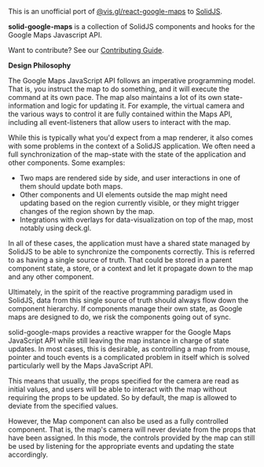 <MDXHeader title="Introduction" description="SolidJS components and hooks for the Google Maps Javascript API" />

This is an unofficial port of [@vis.gl/react-google-maps](https://github.com/visgl/react-google-maps) to [SolidJS](https://www.solidjs.com/).

**solid-google-maps** is a collection of SolidJS components and hooks for the Google Maps Javascript API.

Want to contribute? See our [Contributing Guide](/docs/contributing).

**Design Philosophy**

The Google Maps JavaScript API follows an imperative programming model. That is, you instruct the map to do something, and it will execute the command at its own pace. The map also maintains a lot of its own state-information and logic for updating it. For example, the virtual camera and the various ways to control it are fully contained within the Maps API, including all event-listeners that allow users to interact with the map.

While this is typically what you'd expect from a map renderer, it also comes with some problems in the context of a SolidJS application. We often need a full synchronization of the map-state with the state of the application and other components. Some examples:

- Two maps are rendered side by side, and user interactions in one of them should update both maps.
- Other components and UI elements outside the map might need updating based on the region currently visible, or they might trigger changes of the region shown by the map.
- Integrations with overlays for data-visualization on top of the map, most notably using deck.gl.

In all of these cases, the application must have a shared state managed by SolidJS to be able to synchronize the components correctly. This is referred to as having a single source of truth. That could be stored in a parent component state, a store, or a context and let it propagate down to the map and any other component.

Ultimately, in the spirit of the reactive programming paradigm used in SolidJS, data from this single source of truth should always flow down the component hierarchy. If components manage their own state, as Google maps are designed to do, we risk the components going out of sync.

solid-google-maps provides a reactive wrapper for the Google Maps JavaScript API while still leaving the map instance in charge of state updates. In most cases, this is desirable, as controlling a map from mouse, pointer and touch events is a complicated problem in itself which is solved particularly well by the Maps JavaScript API.

This means that usually, the props specified for the camera are read as initial values, and users will be able to interact with the map without requiring the props to be updated. So by default, the map is allowed to deviate from the specified values.

However, the Map component can also be used as a fully controlled component. That is, the map's camera will never deviate from the props that have been assigned. In this mode, the controls provided by the map can still be used by listening for the appropriate events and updating the state accordingly.
